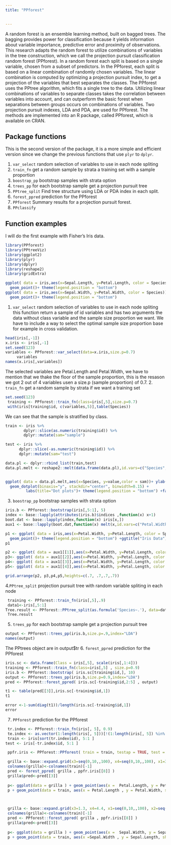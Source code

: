 ```yaml
---
title: "PPforest"

 
---
```

A random forest is an ensemble learning method, built on bagged trees. The bagging provides power for classification because it yields information about variable importance, predictive error and proximity of observations. This research adapts the random forest to utilize combinations of variables in the tree construction, which we call the projection pursuit classification random forest (PPforest). In a random forest each split is based on a single variable, chosen from a subset of predictors. In the PPforest, each split is based on a linear combination of randomly chosen variables. The linear combination is computed by optimizing a projection pursuit index, to get a projection of the variables that best separates the classes. The PPforest uses the PPtree algorithm, which fits a single tree to the data. Utilizing linear combinations of variables to separate classes takes the correlation between variables into account, and can outperform the basic forest when separations between groups occurs on combinations of variables. Two projection pursuit indexes, LDA and PDA, are used for PPforest. The methods are implemented into an R package, called PPforest, which is available on CRAN. 

## Package functions
This is the second version of the package, it is a more simple and efficient version since we change the previous functions that use `plyr` to `dplyr`.

1. `var_select` random selection of variables to use in each node spliting
2. `train_fn` get a random sample by strata a training set with a sample proportion
3. `boostrap_pp` bootstrap samples with strata option
4. `trees_pp` for each bootstrap sample get a projection pursuit tree
5. `PPtree_split` Find tree structure using LDA or PDA index in each split. 
6. `forest_ppred` prediction for the PPforest
7. `PPforest` Summary results for a projection pursuit forest.
8. `PPclassify` 

## Function examples
I will do the first example with Fisher's Iris data.
```r
library(PPforest)
library(PPtreeViz)
library(ggplot2)
library(plyr)
library(dplyr)
library(reshape2)
library(gridExtra)
```


```r
ggplot( data = iris,aes(x=Sepal.Length, y=Petal.Length, color = Species))+
  geom_point()+ theme(legend.position = "bottom")
ggplot( data = iris,aes(x=Sepal.Width, y=Petal.Width, color = Species))+
  geom_point()+ theme(legend.position = "bottom")
```


1. `var_select` random selection of variables to use in each node spliting
this function return a sample of id variables and has two arguments the data without class variable and the sample size proportion we want. We have to include a way to select the optimal sample size proportion base for example in cross validation.

```r
head(iris[,-1])
x.iris <- iris[,-1]
set.seed(123)
variables <- PPforest::var_select(data=x.iris,size.p=0.7)
     variables
names(x.iris[,variables])

```
The selected variables are Petal.Length and  Petal.Width, we have to mention that we thake the floor of the sample proportion, this is the resason we got 2 out of 4 variables usen a size.p (sample proportion) of 0.7.
2. `train_fn` get a random sample by strata if we want a training set

```r
set.seed(123)
 training <- PPforest::train_fn(class=iris[,5],size.p=0.7)
 with(iris[training$id, c(variables,5)],table(Species))
```
We can see that the sample is stratified by class.
```r
train <- iris %>% 
        dplyr::slice(as.numeric(training$id)) %>% 
        dplyr::mutate(sam="sample")

test <- iris %>%
      dplyr::slice(-as.numeric(training$id)) %>%
      dplyr::mutate(sam="test")

data.pl <- dplyr::rbind_list(train,test)
data.pl.melt <- reshape2::melt(data.frame(data.pl),id.vars=c("Species","sam"))


ggplot( data = data.pl.melt,aes(x=Species, y=value,color = sam))+ ylab("")+
  geom_dotplot(binaxis="y", stackdir="center", binwidth=0.15) +
         labs(title="Dot plots")+ theme(legend.position = "bottom") +facet_wrap(~variable)

```
3. `boostrap_pp` bootstrap samples with strata option
```r
iris.b <- PPforest::bootstrap(iris[,5:1], 5) 
index <- base::lapply(attributes(iris.b)$indices ,function(x) x+1)
boot.dat <- base::lapply(index,function(x) iris[x,])
aux1 <- base::lapply(boot.dat,function(x) melt(x,id.vars=c("Petal.Width","Petal.Length","Species")))

```
```r
p1 <- ggplot( data = iris,aes(x=Petal.Width, y=Petal.Length, color = Species))+
  geom_point()+ theme(legend.position = "bottom") +ggtitle("Iris Data")
p1
```
```r
p2 <- ggplot( data = aux1[[1]],aes(x=Petal.Width, y=Petal.Length, color = Species))+geom_point()+ theme(legend.position = "bottom")+ggtitle("Replicate 1")
p3<- ggplot( data = aux1[[2]],aes(x=Petal.Width, y=Petal.Length, color = Species))+geom_point()+ theme(legend.position = "bottom")+ggtitle("Replicate 2")
p4<- ggplot( data = aux1[[3]],aes(x=Petal.Width, y=Petal.Length, color = Species))+geom_point()+ theme(legend.position = "bottom")+ggtitle("Replicate 3")
p5<- ggplot( data = aux1[[4]],aes(x=Petal.Width, y=Petal.Length, color = Species))+geom_point()+ theme(legend.position = "bottom")+ggtitle("Replicate 4")

grid.arrange(p2, p3,p4,p5,heights=c(.7, .7,.7,.7))

```
4.`PPtree_split` projection pursuit tree with random variable spliting in each node
```r
 training <- PPforest::train_fn(iris[,5],.9)
 data1<-iris[,5:1]
Tree.result <- PPforest::PPtree_split(as.formula('Species~.'), data=data1 , std = TRUE,  size.p=0.9)
 Tree.result
```

5. `trees_pp` for each bootstrap sample get a projection pursuit tree
```r
output <- PPforest::trees_pp(iris.b,size.p=.9,index="LDA") 
names(output)
```
The PPtrees object are in output$tr
6. `forest_ppred` prediction for the PPforest

```r
iris.sc <- data.frame(Class = iris[,5], scale(iris[,1:4]))
training <- PPforest::train_fn(class=iris[,5] , size.p=0.9)
iris.b <- PPforest::bootstrap( iris.sc[training$id,], 10) 
output <- PPforest::trees_pp(iris.b,size.p=0.9,index="LDA") 
pred <- PPforest::forest_ppred( iris.sc[-training$id,2:5] , output)

t1 <- table(pred[[3]],iris.sc[-training$id,1])
t1

error <-1-sum(diag(t1))/length(iris.sc[-training$id,1])
error
```


7. `PPforest` prediction for the PPforest
```r
 tr.index <- PPforest::train_fn(iris[, 5], 0.9)
 te.index <- as.vector(1:length(iris[, 5]))[!(1:length(iris[, 5]) %in% (sort(tr.index$id)))]
 train <- iris[sort(tr.index$id), 5:1 ]
test <- iris[-tr.index$id, 5:1 ]

 ppfr.iris <- PPforest::PPforest( train = train, testap = TRUE, test = test, m = 500, size.p = .9, PPmethod = 'LDA', strata = TRUE)

```


```r
 grilla <- base::expand.grid(x3=seq(0,10,,100), x4=seq(0,10,,100), x1=3, x2=5.8)
 colnames(grilla)<-colnames(train)[-1]
 pred <- forest_ppred( grilla , ppfr.iris[[8]] )
 grilla$pred<-pred[[3]]
 
 p<- ggplot(data = grilla ) + geom_point(aes(x =  Petal.Length, y = Petal.Width, color = as.factor(pred)),alpha = .5) + scale_shape_discrete(name = "Type") + scale_colour_discrete(name  ="Type.bound") 
 p + geom_point(data = train, aes(x = Petal.Length , y = Petal.Width, shape = as.factor(Species)), size = I(2)  ) +  theme(legend.position = "none")

 
 ```
 
 
```r
 grilla <- base::expand.grid(x3=1.3, x4=4.4, x1=seq(0,10,,100), x2=seq(0,10,,100))
 colnames(grilla)<-colnames(train)[-1]
 pred <- PPforest::forest_ppred( grilla , ppfr.iris[[8]] )
 grilla$pred<-pred[[3]]
 
 p<- ggplot(data = grilla ) + geom_point(aes(x =  Sepal.Width, y = Sepal.Length  , color = as.factor(pred)),alpha = .5) + scale_shape_discrete(name = "Type") + scale_colour_discrete(name  ="Type.bound") 
 p + geom_point(data = train, aes(x =Sepal.Width , y = Sepal.Length, shape = as.factor(Species)), size = I(2)  ) +  theme(legend.position = "none")

 
 ```